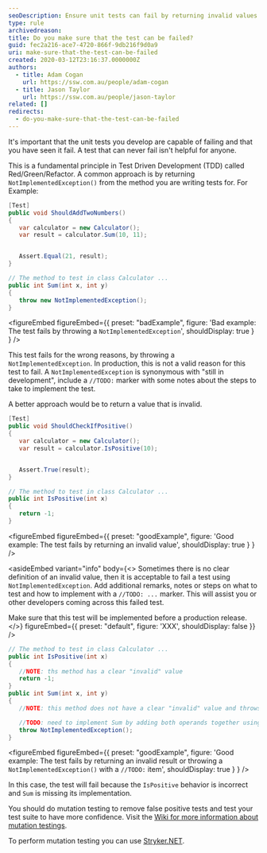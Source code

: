 ```yaml
---
seoDescription: Ensure unit tests can fail by returning invalid values or throwing `NotImplementedException()` with TODO markers. This helps prevent useless tests and enables effective Red/Green/Refactor cycles in Test-Driven Development (TDD).
type: rule
archivedreason:
title: Do you make sure that the test can be failed?
guid: fec2a216-ace7-4720-866f-9db216f9d0a9
uri: make-sure-that-the-test-can-be-failed
created: 2020-03-12T23:16:37.0000000Z
authors:
  - title: Adam Cogan
    url: https://ssw.com.au/people/adam-cogan
  - title: Jason Taylor
    url: https://ssw.com.au/people/jason-taylor
related: []
redirects:
  - do-you-make-sure-that-the-test-can-be-failed
---
```


It's important that the unit tests you develop are capable of failing and that you have seen it fail. A test that can never fail isn't helpful for anyone.

This is a fundamental principle in Test Driven Development (TDD) called Red/Green/Refactor.
A common approach is by returning `NotImplementedException()` from the method you are writing tests for. For Example:

```cs
[Test]
public void ShouldAddTwoNumbers()
{
   var calculator = new Calculator();
   var result = calculator.Sum(10, 11);


   Assert.Equal(21, result);
}

// The method to test in class Calculator ...
public int Sum(int x, int y)
{
   throw new NotImplementedException();
}
```

<figureEmbed figureEmbed={{
  preset: "badExample",
  figure: 'Bad example: The test fails by throwing a `NotImplementedException`',
  shouldDisplay: true
} } />


This test fails for the wrong reasons, by throwing a `NotImplementedException`. In production, this is not a valid reason for this test to fail.
A `NotImplementedException` is synonymous with "still in development", include a `//TODO:` marker with some notes about the steps to take to implement the test.

A better approach would be to return a value that is invalid.

```cs
[Test]
public void ShouldCheckIfPositive()
{
   var calculator = new Calculator();
   var result = calculator.IsPositive(10);


   Assert.True(result);
}

// The method to test in class Calculator ...
public int IsPositive(int x)
{
   return -1;
}
```

<figureEmbed figureEmbed={{
  preset: "goodExample",
  figure: 'Good example: The test fails by returning an invalid value',
  shouldDisplay: true
} } />


<asideEmbed
  variant="info"
  body={<>
    Sometimes there is no clear definition of an invalid value, then it is acceptable to fail a test using `NotImplementedException`. Add additional remarks, notes or steps on what to test and how to implement with a `//TODO: ...` marker. This will assist you or other developers coming across this failed test.

Make sure that this test will be implemented before a production release.
  </>}
  figureEmbed={{
    preset: "default",
    figure: 'XXX',
    shouldDisplay: false
  }}
/>

```cs
// The method to test in class Calculator ...
public int IsPositive(int x)
{
   //NOTE: ths method has a clear "invalid" value
   return -1;
}
public int Sum(int x, int y)
{
   //NOTE: this method does not have a clear "invalid" value and throws a NotImplementedException and includes a TODO marker

   //TODO: need to implement Sum by adding both operands together using return x + y;
   throw NotImplementedException();
}
```

<figureEmbed figureEmbed={{
  preset: "goodExample",
  figure: 'Good example: The test fails by returning an invalid result or throwing a `NotImplementedException()` with a `//TODO:` item',
  shouldDisplay: true
} } />


In this case, the test will fail because the `IsPositive` behavior is incorrect and `Sum` is missing its implementation.

You should do mutation testing to remove false positive tests and test your test suite to have more confidence. Visit the [Wiki for more information about mutation testings](https://en.wikipedia.org/wiki/Mutation_testing).

To perform mutation testing you can use [Stryker.NET](https://stryker-mutator.io/docs/stryker-net/introduction/).